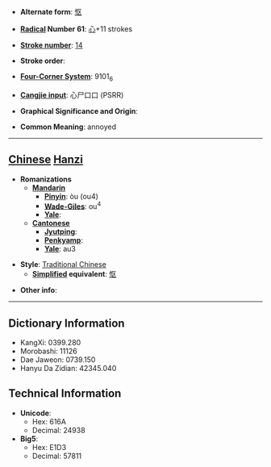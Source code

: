 * '''Alternate form''': [[怄]]

* '''[[Wiktionary:Chinese radical index| Radical]] Number 61''': [[Wiktionary:Chinese radical index 心|心]]+11 strokes

* '''[[Wiktionary:Chinese total strokes index|Stroke number]]''': [[Wiktionary:Chinese total strokes index 14|14]]

* '''Stroke order''': 

* '''[[Wiktionary:Chinese four corner index|Four-Corner System]]''': 9101<sub>6</sub>

* '''[[Wiktionary:Chinese Cangjie index|Cangjie input]]''': 心尸口口 (PSRR)

* '''Graphical Significance and Origin''': 

* '''Common Meaning''': annoyed

----

== [[Chinese]] [[Hanzi]] ==

* '''Romanizations'''
** '''[[Mandarin]]'''
*** '''[[Pinyin]]''': òu (ou4)
*** '''[[Wade-Giles]]''': ou<sup>4</sup>
*** '''[[Yale]]''': 
** '''[[Cantonese]]'''
*** '''[[Jyutping]]''':
*** '''[[Penkyamp]]''': 
*** '''[[Yale]]''': au3

* '''Style''': [[Traditional Chinese]] 
** '''[[Simplified Chinese|Simplified]] equivalent''': [[怄]]

* '''Other info''': 

----

== Dictionary Information ==

* KangXi: 0399.280
* Morobashi: 11126
* Dae Jaweon: 0739.150
* Hanyu Da Zidian: 42345.040

== Technical Information ==

* '''Unicode''':
** Hex: 616A
** Decimal: 24938
* '''Big5''':
** Hex: E1D3
** Decimal: 57811